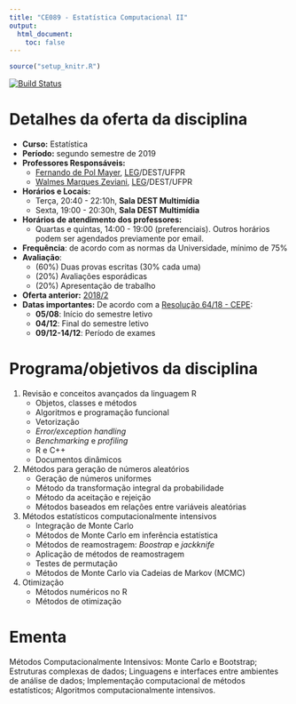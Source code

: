 ```yaml
---
title: "CE089 - Estatística Computacional II"
output:
  html_document:
    toc: false
---
```


```r
source("setup_knitr.R")
```

[![Build Status](https://travis-ci.org/leg-ufpr/ce089.svg?branch=master)](https://travis-ci.org/leg-ufpr/ce089)

<!-- <div class="alert alert-danger" role="alert"> -->
<!-- </div> -->

# Detalhes da oferta da disciplina

- **Curso:** Estatística
- **Período:** segundo semestre de 2019
- **Professores Responsáveis:**
  - [Fernando de Pol Mayer][], [LEG][]/DEST/UFPR
  - [Walmes Marques Zeviani][], [LEG][]/DEST/UFPR
- **Horários e Locais:**
  - Terça, 20:40 - 22:10h, **Sala DEST Multimídia**
  - Sexta, 19:00 - 20:30h, **Sala DEST Multimídia**
- **Horários de atendimento dos professores:**
    - Quartas e quintas, 14:00 - 19:00 (preferenciais). Outros horários
      podem ser agendados previamente por email.
- **Frequência**: de acordo com as normas da Universidade, mínimo de 75%
- **Avaliação**:
  - (60%) Duas provas escritas (30% cada uma)
  - (20%) Avaliações esporádicas
  - (20%) Apresentação de trabalho
- **Oferta anterior:** [2018/2](http://leg.ufpr.br/~walmes/ensino/EC2/)
- **Datas importantes:** De acordo com a [Resolução 64/18 - CEPE][]:
    - **05/08**: Início do semestre letivo
    - **04/12**: Final do semestre letivo
    - **09/12-14/12**: Período de exames

# Programa/objetivos da disciplina

1. Revisão e conceitos avançados da linguagem R
   - Objetos, classes e métodos
   - Algoritmos e programação funcional
   - Vetorização
   - *Error/exception handling*
   - *Benchmarking* e *profiling*
   - R e C++
   - Documentos dinâmicos
2. Métodos para geração de números aleatórios
   - Geração de números uniformes
   - Método da transformação integral da probabilidade
   - Método da aceitação e rejeição
   - Métodos baseados em relações entre variáveis aleatórias
   <!-- - Métodos baseados em Cadeias de Markov. -->
3. Métodos estatísticos computacionalmente intensivos
   - Integração de Monte Carlo
   - Métodos de Monte Carlo em inferência estatística
   - Métodos de reamostragem: *Boostrap* e *jackknife*
   - Aplicação de métodos de reamostragem
   - Testes de permutação
   - Métodos de Monte Carlo via Cadeias de Markov (MCMC)
4. Otimização
   - Métodos numéricos no R
   - Métodos de otimização

# Ementa

Métodos Computacionalmente Intensivos: Monte Carlo e Bootstrap;
Estruturas complexas de dados; Linguagens e interfaces entre ambientes
de análise de dados; Implementação computacional de métodos
estatísticos; Algoritmos computacionalmente intensivos.

<!-- links -->

[Fernando de Pol Mayer]: http://leg.ufpr.br/~fernandomayer
[Walmes Marques Zeviani]: http://leg.ufpr.br/~walmes
[LEG]: http://www.leg.ufpr.br
[Resolução 64/18 - CEPE]: http://www.est.ufpr.br/calendario/cepe6418.pdf

